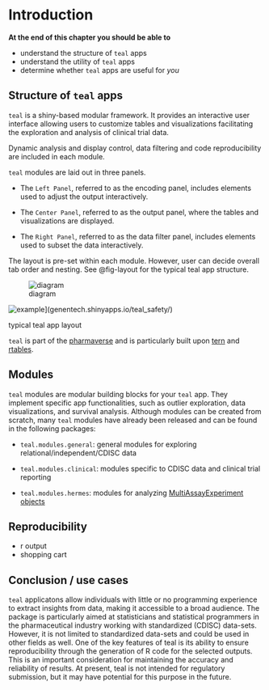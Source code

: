 # Introduction


<!--# about teal -->



**At the end of this chapter you should be able to**

-   understand the structure of `teal` apps
-   understand the utility of `teal` apps
-   determine whether `teal` apps are useful for *you*

## Structure of `teal` apps

`teal` is a shiny-based modular framework. It provides an interactive user interface allowing users to customize tables and visualizations facilitating the exploration and analysis of clinical trial data.

Dynamic analysis and display control, data filtering and code reproducibility are included in each module.

`teal` modules are laid out in three panels.

-   The `Left Panel`, referred to as the encoding panel, includes elements used to adjust the output interactively.

-   The `Center Panel`, referred to as the output panel, where the tables and visualizations are displayed.

-   The `Right Panel`, referred to as the data filter panel, includes elements used to subset the data interactively.

The layout is pre-set within each module. However, user can decide overall tab order and nesting. See @fig-layout for the typical teal app structure.

::: {#fig-layout layout-ncol="1"}
![diagram](figures_images/teal_panel_layout.png){#fig-diagram fig-alt="Structure of a typical teal app"}

![example](figures_images/teal_panel_example.png){#fig-example fig-alt="Screenshot of an example teal app"}](genentech.shinyapps.io/teal_safety/)

typical teal app layout

:::

`teal` is part of the [pharmaverse](https://pharmaverse.org/) and is particularly built upon [tern](https://insightsengineering.github.io/tern/main/) and [rtables](https://roche.github.io/rtables/main/).


## Modules

`teal` modules are modular building blocks for your `teal` app. They implement specific app functionalities, such as outlier exploration, data visualizations, and survival analysis. Although modules can be created from scratch, many `teal` modules have already been released and can be found in the following packages:

-   `teal.modules.general`: general modules for exploring relational/independent/CDISC data

-   `teal.modules.clinical`: modules specific to CDISC data and clinical trial reporting

-   `teal.modules.hermes`: modules for analyzing [MultiAssayExperiment objects](https://bioconductor.org/packages/release/bioc/html/MultiAssayExperiment.html)


## Reproducibility

-   r output
-   shopping cart

## Conclusion / use cases

<!--# This chapter could use some input from others -->
`teal` applicatons allow individuals with little or no programming experience to extract insights from data, making it accessible to a broad audience.
The package is particularly aimed at statisticians and statistical programmers in the pharmaceutical industry working with standardized (CDISC) data-sets.
However, it is not limited to standardized data-sets and could be used in other fields as well. 
One of the key features of teal is its ability to ensure reproducibility through the generation of R code for the selected outputs. 
This is an important consideration for maintaining the accuracy and reliability of results. 
At present, teal is not intended for regulatory submission, but it may have potential for this purpose in the future.
